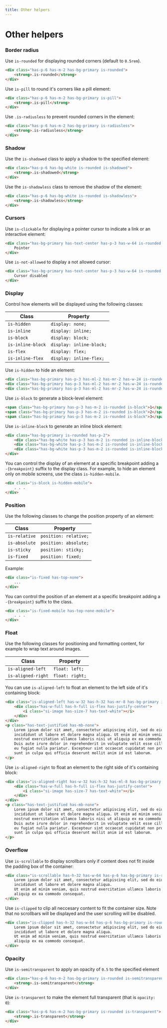 ```yaml
---
title: Other helpers
---
```


# Other helpers

### Border radius

Use `is-rounded` for displaying rounded corners (default to `0.5rem`).

```html live=true centered=true color=white
<div class="has-p-6 has-m-2 has-bg-primary is-rounded">
    <strong>.is-rounded</strong>
</div>
```

Use `is-pill` to round it's corners like a pill element:

```html live=true centered=true color=white
<div class="has-p-6 has-m-2 has-bg-primary is-pill">
    <strong>.is-pill</strong>
</div>
```

Use `.is-radiusless` to prevent rounded corners in the element:

```html live=true centered=true color=white
<div class="has-p-6 has-m-2 has-bg-primary is-radiusless">
    <strong>.is-radiusless</strong>
</div>
```

### Shadow

Use the `is-shadowed` class to apply a shadow to the specified element:

```html live=true centered=true
<div class="has-p-6 has-bg-white is-rounded is-shadowed">
    <strong>.is-shadowed</strong>
</div>
```

Use the `is-shadowless` class to remove the shadow of the element:

```html live=true centered=true
<div class="has-p-6 has-bg-white is-rounded is-shadowless">
    <strong>.is-shadowless</strong>
</div>
```

### Cursors

Use `is-clickable` for displaying a pointer cursor to indicate a link or an interactive element:

```html live=true centered=true color=white
<div class="has-bg-primary has-text-center has-p-3 has-w-64 is-rounded is-clickable">
    Pointer
</div>
```

Use `is-not-allowed` to display a not allowed cursor:

```html live=true centered=true color=white
<div class="has-bg-primary has-text-center has-p-3 has-w-64 is-rounded is-not-allowed">
    Cursor disabled
</div>
```

### Display

Control how elements will be displayed using the following classes: 

| Class | Property | 
|-------|----------|
| `is-hidden`         | `display: none;` |
| `is-inline`       | `display: inline;` |
| `is-block`        | `display: block;` |
| `is-inline-block` | `display: inline-block;` |
| `is-flex`         | `display: flex;` |
| `is-inline-flex`  | `display: inline-flex;` |

Use `is-hidden` to hide an element:

```html live=true centered=true color=white
<div class="has-bg-primary has-p-3 has-ml-2 has-mr-2 has-w-24 is-rounded">1</div>
<div class="has-bg-primary has-p-3 has-ml-2 has-mr-2 has-w-24 is-rounded is-hidden">2</div>
<div class="has-bg-primary has-p-3 has-ml-2 has-mr-2 has-w-24 is-rounded">3</div>
```

Use `is-block` to generate a block-level element: 

```html live=true color=white
<span class="has-bg-primary has-p-3 has-m-2 is-rounded is-block">1</span>
<span class="has-bg-primary has-p-3 has-m-2 is-rounded is-block">2</span>
<span class="has-bg-primary has-p-3 has-m-2 is-rounded is-block">3</span>
```

Use `is-inline-block` to generate an inline block element: 

```html live=true color=primary
<div class="has-bg-primary is-rounded has-p-2">
    <div class="has-bg-white has-p-3 has-m-2 is-rounded is-inline-block">1</div>
    <div class="has-bg-white has-p-3 has-m-2 is-rounded is-inline-block">2</div>
    <div class="has-bg-white has-p-3 has-m-2 is-rounded is-inline-block">3</div>
</div>
```

You can control the display of an element at a specific breakpoint adding a `-{breakpoint}` suffix to the display class. For example, to hide an element only on mobile screens, use the class `is-hidden-mobile`.

```html
<div class="is-block is-hidden-mobile">
    . . . 
</div>
```

### Position 

Use the following classes to change the position property of an element:

| Class | Property | 
|-------|----------|
| `is-relative` | `position: relative;` |
| `is-absolute` | `position: absolute;` |
| `is-sticky`   | `position: sticky;` |
| `is-fixed`    | `position: fixed;` |

Example:

```html
<div class="is-fixed has-top-none">
    ...
</div>
```

You can control the position of an element at a specific breakpoint adding a `-{breakpoint}` suffix to the class.

```html
<div class="is-fixed-mobile has-top-none-mobile">
    . . .
</div>
```

### Float

Use the following classes for positioning and formatting content, for example to wrap text around images.

| Class | Property | 
|-------|----------|
| `is-aligned-left`  | `float: left;` |
| `is-aligned-right` | `float: right;` |

You can use `is-aligned-left` to float an element to the left side of it's containing block:

```html live=true
<div class="is-aligned-left has-w-32 has-h-32 has-mr-8 has-bg-primary is-rounded">
    <div class="has-w-full has-h-full is-flex has-justify-center">
        <i class="si-image has-size-7 has-text-white"></i>
    </div>
</div>
<p class="has-text-justified has-mb-none">
    Lorem ipsum dolor sit amet, consectetur adipiscing elit, sed do eiusmod tempor 
    incididunt ut labore et dolore magna aliqua. Ut enim ad minim veniam, quis 
    nostrud exercitation ullamco laboris nisi ut aliquip ex ea commodo consequat. 
    Duis aute irure dolor in reprehenderit in voluptate velit esse cillum dolore 
    eu fugiat nulla pariatur. Excepteur sint occaecat cupidatat non proident, 
    sunt in culpa qui officia deserunt mollit anim id est laborum.
</p>
```

Use `is-aligned-right` to float an element to the right side of it's containing block:

```html live=true
<div class="is-aligned-right has-w-32 has-h-32 has-ml-8 has-bg-primary is-rounded">
    <div class="has-w-full has-h-full is-flex has-justify-center">
        <i class="si-image has-size-7 has-text-white"></i>
    </div>
</div>
<p class="has-text-justified has-mb-none">
    Lorem ipsum dolor sit amet, consectetur adipiscing elit, sed do eiusmod tempor 
    incididunt ut labore et dolore magna aliqua. Ut enim ad minim veniam, quis 
    nostrud exercitation ullamco laboris nisi ut aliquip ex ea commodo consequat. 
    Duis aute irure dolor in reprehenderit in voluptate velit esse cillum dolore 
    eu fugiat nulla pariatur. Excepteur sint occaecat cupidatat non proident, 
    sunt in culpa qui officia deserunt mollit anim id est laborum.
</p>
```

### Overflow

Use `is-scrollable` to display scrollbars only if content does not fit inside the padding box of the container:

```html live=true color=white centered=true
<div class="is-scrollable has-h-32 has-w-64 has-p-6 has-bg-primary is-rounded">
    Lorem ipsum dolor sit amet, consectetur adipiscing elit, sed do eiusmod tempor 
    incididunt ut labore et dolore magna aliqua. 
    Ut enim ad minim veniam, quis nostrud exercitation ullamco laboris nisi ut 
    aliquip ex ea commodo consequat.
</div>
```

Use `is-clipped` to clip all neccesary content to fit the container size. Note that no scrollbars will be displayed and the user scrolling will be disabled.

```html live=true color=white centered=true
<div class="is-clipped has-h-32 has-w-64 has-p-6 has-bg-primary is-rounded">
    Lorem ipsum dolor sit amet, consectetur adipiscing elit, sed do eiusmod tempor 
    incididunt ut labore et dolore magna aliqua. 
    Ut enim ad minim veniam, quis nostrud exercitation ullamco laboris nisi ut 
    aliquip ex ea commodo consequat.
</div>
```

### Opacity

Use `is-semitransparent` to apply an opacity of `0.5` to the specified element

```html live=true centered=true color=white
<div class="has-p-6 has-m-2 has-bg-primary is-rounded is-semitransparent">
    <strong>.is-semitransparent</strong>
</div>
```

Use `is-transparent` to make the element full transparent (that is `opacity: 0`):

```html live=true centered=true color=white
<div class="has-p-6 has-m-2 has-bg-primary is-rounded is-transparent">
    <strong>.is-transparent</strong>
</div>
```
